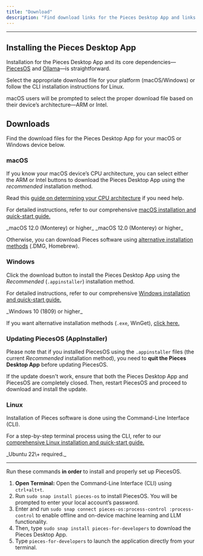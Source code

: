 ```yaml
---
title: "Download"
description: "Find download links for the Pieces Desktop App and links to OS-specific and method-specific installation guides."
---
```


---

## Installing the Pieces Desktop App

Installation for the Pieces Desktop App and its core dependencies—[PiecesOS](https://docs.pieces.app/products/core-dependencies/pieces-os) and [Ollama](https://docs.pieces.app/products/core-dependencies/ollama)—is straightforward.

Select the appropriate download file for your platform (macOS/Windows) or follow the CLI installation instructions for Linux.

<Info>
  macOS users will be prompted to select the proper download file based on their device’s architecture—ARM or Intel.
</Info>

## Downloads

Find the download files for the Pieces Desktop App for your macOS or Windows device below.

### macOS

If you know your macOS device’s CPU architecture, you can select either the ARM or Intel buttons to download the Pieces Desktop App using the _recommended_ installation method.

Read this [guide on determining your CPU architecture](https://docs.pieces.app/products/desktop/troubleshooting/macos#checking-cpu-type) if you need help.

For detailed instructions, refer to our comprehensive [macOS installation and quick-start guide.](https://docs.pieces.app/products/meet-pieces/macos-installation-guide)

<CardGroup cols={2}>
  <Card title="Apple Silicon / ARM" href="https://builds.pieces.app/stages/production/macos_packaging/pkg-arm64/download?download=true&product=DOCUMENTATION_WEBSITE&ga_visitor=286281413.1724689222&_gl=1*soqacc*_gcl_au*MTgwNDcwNzY1OC4xNzQwNDA5MjEz*_ga*Mjg2MjgxNDEzLjE3MjQ2ODkyMjI.*_ga_BVYEFRWCYX*MTc0MDU3NzUzMS42My4xLjE3NDA1OTM3MjEuNTIuMC4w" img="/public/icons/macos.webp">
    _macOS 12.0 (Monterey) or higher_
  </Card>
  <Card title="Intel" href="https://builds.pieces.app/stages/production/macos_packaging/pkg/download?download=true&product=DOCUMENTATION_WEBSITE&ga_visitor=108380292.1740593596&_gl=1*1vo6txu*_gcl_au*MTE0NTE1OTUyLjE3NDA1OTM1OTY.*_ga*MTA4MzgwMjkyLjE3NDA1OTM1OTY.*_ga_BVYEFRWCYX*MTc0MDU5MzU5NS4xLjEuMTc0MDU5MzYxMS40NC4wLjA." img="/public/icons/macos.webp">
    _macOS 12.0 (Monterey) or higher_
  </Card>
</CardGroup>

Otherwise, you can download Pieces software using [alternative installation methods](https://docs.pieces.app/products/meet-pieces/macos-installation-guide) (.DMG, Homebrew).

### Windows

Click the download button to install the Pieces Desktop App using the _Recommended_ (`.appinstaller`) installation method.

For detailed instructions, refer to our comprehensive [Windows installation and quick-start guide.](https://docs.pieces.app/products/meet-pieces/windows-installation-guide)

<Card title="Windows" href="https://builds.pieces.app/stages/production/appinstaller/pieces_for_x.appinstaller?_gl=1*o2haep*_gcl_au*MTA2NTQ0NTg3OC4xNzM4NjI2MzMx*_ga*MTkzMTk3NjkzNy4xNzM4NjI2MzMx*_ga_BVYEFRWCYX*MTc0NjIwNTI5OS45LjEuMTc0NjIxMzY2MC41NC4wLjA." img="/public/icons/windows.png">
  _Windows 10 (1809) or higher_
</Card>

If you want alternative installation methods (`.exe`, WinGet), [click here.](https://docs.pieces.app/products/desktop/troubleshooting/windows#alternative-installation-methods)

### Updating PiecesOS (AppInstaller)

Please note that if you installed PiecesOS using the `.appinstaller` files (the current _Recommended_ installation method), you need to **quit the Pieces Desktop App** before updating PiecesOS.

If the update doesn't work, ensure that both the Pieces Desktop App and PiecesOS are completely closed. Then, restart PiecesOS and proceed to download and install the update.

### Linux

Installation of Pieces software is done using the Command-Line Interface (CLI).

For a step-by-step terminal process using the CLI, refer to our [comprehensive Linux installation and quick-start guide.](https://docs.pieces.app/products/meet-pieces/linux-installation-guide)

<Card title="Download — Linux" img="/public/icons/linux.png">
  _Ubuntu 22\+ required._

  ---

  Run these commands **in order** to install and properly set up PiecesOS.

  1. **Open Terminal:** Open the Command-Line Interface (CLI) using `ctrl+alt+t`.
  2. Run `sudo snap install pieces-os` to install PiecesOS. You will be prompted to enter your local account’s password.
  3. Enter and run `sudo snap connect pieces-os:process-control :process-control` to enable offline and on-device machine learning and LLM functionality.
  4. Then, type `sudo snap install pieces-for-developers` to download the Pieces Desktop App.
  5. Type `pieces-for-developers` to launch the application directly from your terminal.
</Card>